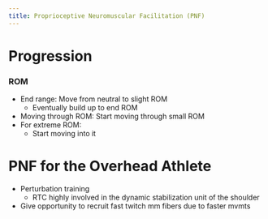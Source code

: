 ```yaml
---
title: Proprioceptive Neuromuscular Facilitation (PNF)
---
```




# Progression

### ROM

- End range: Move from neutral to slight ROM
    - Eventually build up to end ROM
- Moving through ROM: Start moving through small ROM
- For extreme ROM:
    - Start moving into it
    



# PNF for the Overhead Athlete

- Perturbation training
    - RTC highly involved in the dynamic stabilization unit of the shoulder
- Give opportunity to recruit fast twitch mm fibers due to faster mvmts

